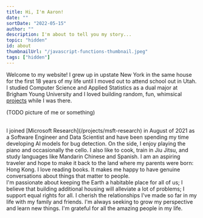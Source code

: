 ```yaml
---
title: Hi, I'm Aaron!
date: ""
sortDate: "2022-05-15"
author: ""
description: I'm about to tell you my story...
topic: "hidden"
id: about
thumbnailUrl: "/javascript-functions-thumbnail.jpeg"
tags: ["hidden"]
---
```


Welcome to my website! I grew up in upstate New York in the same house for the first 18 years of my life until I moved out to attend school out in Utah. I studied Computer Science and Applied Statistics as a dual major at Brigham Young University and I loved building random, fun, whimsical [projects](/projects) while I was there.

(TODO picture of me or something)

<br />
I joined [Microsoft Research](/projects/msft-research) in August of 2021 as a Software
Engineer and Data Scientist and have been spending my time developing AI models for
bug detection. On the side, I enjoy playing the piano and occasionally the cello.
I also like to cook, train in Jiu Jitsu, and study languages like Mandarin Chinese
and Spanish. I am an aspiring traveler and hope to make it back to the land where
my parents were born: Hong Kong. I love reading books. It makes me happy to have
genuine conversations about things that matter to people.
<br />
I'm passionate about keeping the Earth a habitable place for all of us; I believe
that building additional housing will alleviate a lot of problems; I support equal
rights for all. I cherish the relationships I've made so far in my life with my family
and friends. I'm always seeking to grow my perspective and learn new things. I'm
grateful for all the amazing people in my life.
<br />
